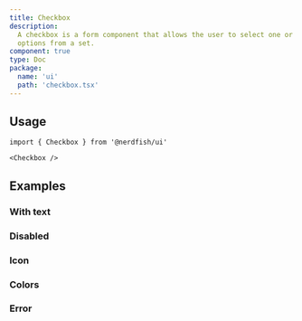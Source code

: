 ```yaml
---
title: Checkbox
description:
  A checkbox is a form component that allows the user to select one or more
  options from a set.
component: true
type: Doc
package:
  name: 'ui'
  path: 'checkbox.tsx'
---
```


<ComponentExample src="/src/components/examples/checkbox/demo.tsx">
	<CheckboxDemo />
</ComponentExample>

## Usage

```tsx
import { Checkbox } from '@nerdfish/ui'
```

```tsx
<Checkbox />
```

## Examples

### With text

<ComponentExample src="/src/components/examples/checkbox/with-text.tsx">
	<CheckboxWithText />
</ComponentExample>

### Disabled

<ComponentExample src="/src/components/examples/checkbox/disabled.tsx">
	<CheckboxDisabled />
</ComponentExample>

### Icon

<ComponentExample src="/src/components/examples/checkbox/icon.tsx">
	<CheckboxIcon />
</ComponentExample>

### Colors

<ComponentExample src="/src/components/examples/checkbox/colors.tsx">
	<CheckboxColors />
</ComponentExample>

### Error

<ComponentExample src="/src/components/examples/checkbox/error.tsx">
	<CheckboxError />
</ComponentExample>
